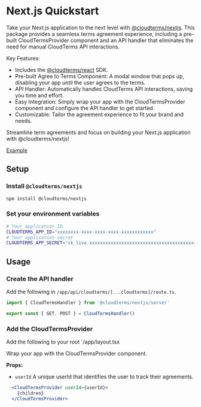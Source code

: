 # Next.js Quickstart

Take your Next.js application to the next level with [@cloudterms/nextjs](https://www.npmjs.com/package/@cloudterms/nextjs). This package provides a seamless terms agreement experience, including a pre-built CloudTermsProvider component and an API handler that eliminates the need for manual CloudTerms API interactions.

Key Features:
- Includes the [@cloudterms/react](./react) SDK.
- Pre-built Agree to Terms Component: A modal window that pops up, disabling your app until the user agrees to the terms.
- API Handler: Automatically handles CloudTerms API interactions, saving you time and effort.
- Easy Integration: Simply wrap your app with the CloudTermsProvider component and configure the API handler to get started.
- Customizable: Tailor the agreement experience to fit your brand and needs.

Streamline term agreements and focus on building your Next.js application with @cloudterms/nextjs!

[Example](https://github.com/cloudterms/cloudterms/tree/main/examples/next-js)

## Setup
### Install `@cloudterms/nextjs`

```bash
npm install @cloudterms/nextjs
```

### Set your environment variables
```bash
# Your application ID
CLOUDTERMS_APP_ID="xxxxxxxx-xxxx-xxxx-xxxx-xxxxxxxxxxxx"
# Your application secret
CLOUDTERMS_APP_SECRET="sk_live.xxxxxxxxxxxxxxxxxxxxxxxxxxxxxxxxxxxxxxxxxxxxxxxxxxxxxxxxxxxxxxxx"
```

## Usage

### Create the API handler

Add the following in `/app/api/cloudterms/[...cloudterms]/route.ts`.

```typescript
import { CloudTermsHandler } from '@cloudterms/nextjs/server'

export const { GET, POST } = CloudTermsHandler()
```

### Add the CloudTermsProvider

Add the following to your root `/app/layout.tsx

Wrap your app with the CloudTermsProvider component.

__Props:__
- `userId` A unique userId that identifies the user to track their agreements.

```jsx
  <CloudTermsProvider userId={userId}>
    {children}
  </CloudTermsProvider>
```
